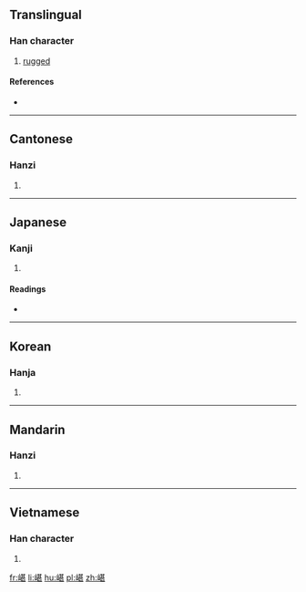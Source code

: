 ==Translingual==

===Han character===
{{Han char|rn=46|rad=山|as=09|sn=12|four=24711|canj=UTMV|ids=⿰山甚}}

# [[rugged]]

====References====
* {{Han ref|kx=0316.030|dkj=08266|dj=0616.300|hdz=10784.160|uh=5D41|ud=23873|bh=D8DC|bd=55516}}

----

==Cantonese==

===Hanzi===
{{yue-hanzi|jyut=[[ham1]]|y=ham1}}

# {{defn|lang=yue|sort=山09}}

----

==Japanese==

===Kanji===
{{ja-kanji|grade=|rs=山09}}

# {{defn|lang=ja|sort=山09}}

====Readings====
* {{ja-readings|on=[[かん]] (kan), [[こん]] (kon), [[けん]] (ken), [[せん]] (sen), [[ぜん]] (zen), [[ちん]] (chin), [[がん]] (gan)|kun=}}

----

==Korean==

===Hanja===
{{ko-hanja|hangeul=감|rv=gam|mr=kam}}

# {{defn|lang=ko|sort=山09}}

----

==Mandarin==

===Hanzi===
{{cmn-hanzi|pin=[[kān]] ([[kan1]])|wg=k'an<sup>1</sup>}}

# {{defn|lang=cmn|sort=山09}}

----

==Vietnamese==

===Han character===
{{vi-readings|rs=山09|hanviet=kham}}

# {{defn|lang=vi|sort=山09}}

[[fr:嵁]]
[[li:嵁]]
[[hu:嵁]]
[[pl:嵁]]
[[zh:嵁]]